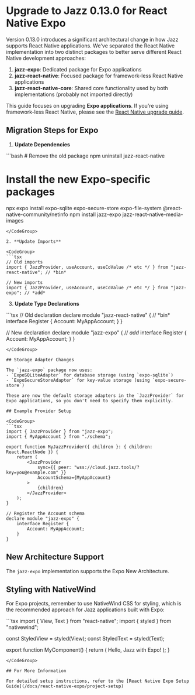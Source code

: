 

# Upgrade to Jazz 0.13.0 for React Native Expo

Version 0.13.0 introduces a significant architectural change in how Jazz supports React Native applications. We've separated the React Native implementation into two distinct packages to better serve different React Native development approaches:

1. **jazz-expo**: Dedicated package for Expo applications
2. **jazz-react-native**: Focused package for framework-less React Native applications
3. **jazz-react-native-core**: Shared core functionality used by both implementations (probably not imported directly)

This guide focuses on upgrading **Expo applications**. If you're using framework-less React Native, please see the [React Native upgrade guide](/docs/react-native/upgrade/0-13-0).

## Migration Steps for Expo

1. **Update Dependencies**

<CodeGroup>
```bash
# Remove the old package
npm uninstall jazz-react-native

# Install the new Expo-specific packages
npx expo install expo-sqlite expo-secure-store expo-file-system @react-native-community/netinfo
npm install jazz-expo jazz-react-native-media-images
```
</CodeGroup>

2. **Update Imports**

<CodeGroup>
```tsx
// Old imports
import { JazzProvider, useAccount, useCoValue /* etc */ } from "jazz-react-native"; // *bin*

// New imports
import { JazzProvider, useAccount, useCoValue /* etc */ } from "jazz-expo"; // *add*
```
</CodeGroup>

3. **Update Type Declarations**

<CodeGroup>
```tsx
// Old declaration
declare module "jazz-react-native" { // *bin*
    interface Register {
        Account: MyAppAccount;
    }
}

// New declaration
declare module "jazz-expo" { // *add*
    interface Register {
        Account: MyAppAccount;
    }
}
```
</CodeGroup>

## Storage Adapter Changes

The `jazz-expo` package now uses:
- `ExpoSQLiteAdapter` for database storage (using `expo-sqlite`)
- `ExpoSecureStoreAdapter` for key-value storage (using `expo-secure-store`)

These are now the default storage adapters in the `JazzProvider` for Expo applications, so you don't need to specify them explicitly.

## Example Provider Setup

<CodeGroup>
```tsx
import { JazzProvider } from "jazz-expo";
import { MyAppAccount } from "./schema";

export function MyJazzProvider({ children }: { children: React.ReactNode }) {
    return (
        <JazzProvider
            sync={{ peer: "wss://cloud.jazz.tools/?key=you@example.com" }}
            AccountSchema={MyAppAccount}
        >
            {children}
        </JazzProvider>
    );
}

// Register the Account schema
declare module "jazz-expo" {
    interface Register {
        Account: MyAppAccount;
    }
}
```
</CodeGroup>

## New Architecture Support

The `jazz-expo` implementation supports the Expo New Architecture.

## Styling with NativeWind

For Expo projects, remember to use NativeWind CSS for styling, which is the recommended approach for Jazz applications built with Expo:

<CodeGroup>
```tsx
import { View, Text } from "react-native";
import { styled } from "nativewind";

const StyledView = styled(View);
const StyledText = styled(Text);

export function MyComponent() {
    return (
        <StyledView className="p-4 bg-white dark:bg-slate-800">
            <StyledText className="text-black dark:text-white text-lg font-bold">
                Hello, Jazz with Expo!
            </StyledText>
        </StyledView>
    );
}
```
</CodeGroup>

## For More Information

For detailed setup instructions, refer to the [React Native Expo Setup Guide](/docs/react-native-expo/project-setup)
